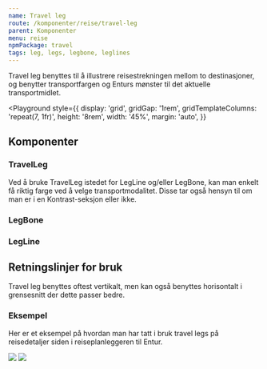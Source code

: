 ```yaml
---
name: Travel leg
route: /komponenter/reise/travel-leg
parent: Komponenter
menu: reise
npmPackage: travel
tags: leg, legs, legbone, leglines
---
```



<PageHeader>
  Travel leg benyttes til å illustrere reisestrekningen mellom to destinasjoner,
  og benytter transportfargen og Enturs mønster til det aktuelle
  transportmidlet.
</PageHeader>

<Playground
  style={{
    display: 'grid',
    gridGap: '1rem',
    gridTemplateColumns: 'repeat(7, 1fr)',
    height: '8rem',
    width: '45%',
    margin: 'auto',
  }}
>
  <TravelLeg transport="bus" direction="vertical" />
  <TravelLeg transport="water" direction="vertical" />
  <TravelLeg transport="air" direction="vertical" />
  <TravelLeg transport="metro" direction="vertical" />
  <TravelLeg transport="rail" direction="vertical" />
  <TravelLeg transport="tram" direction="vertical" />
  <TravelLeg transport="foot" direction="vertical" />
</Playground>

## Komponenter

### TravelLeg

<ImportStatement imports="TravelLeg" />

<Props of={TravelLeg} />

Ved å bruke TravelLeg istedet for LegLine og/eller LegBone, kan man enkelt få riktig farge ved å velge transportmodalitet.
Disse tar også hensyn til om man er i en Kontrast-seksjon eller ikke.

### LegBone

<ImportStatement imports="LegBone" />

<Props of={LegBone} />

### LegLine

<ImportStatement imports="LegLine" />

<Props of={LegLine} />

## Retningslinjer for bruk

Travel leg benyttes oftest vertikalt, men kan også benyttes horisontalt i grensesnitt der dette passer bedre.

### Eksempel

Her er et eksempel på hvordan man har tatt i bruk travel legs på reisedetaljer siden i reiseplanleggeren til Entur.

<GridContainer spacing="large">
  <GridItem snall={12} medium={6} large={4}>
    <img src={ex1} style={{ border: `2px solid  ${colors.greys.grey30}` }} />
  </GridItem>
  <GridItem small={12} medium={6} large={4}>
    <img src={ex2} style={{ border: `2px solid  ${colors.greys.grey30}` }} />
  </GridItem>
</GridContainer>
